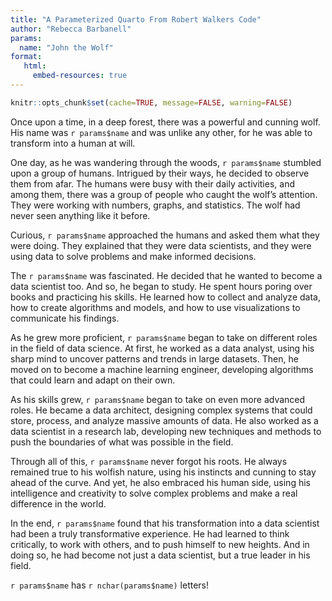 ---
title: "A Parameterized Quarto From Robert Walkers Code"
author: "Rebecca Barbanell"
params:
  name: "John the Wolf"
format: 
   html:
     embed-resources: true
---

```{r setup, include=FALSE}
knitr::opts_chunk$set(cache=TRUE, message=FALSE, warning=FALSE)
```



Once upon a time, in a deep forest, there was a powerful and cunning wolf. His name was `r params$name` and was unlike any other, for he was able to transform into a human at will.

One day, as he was wandering through the woods,  `r params$name` stumbled upon a group of humans. Intrigued by their ways, he decided to observe them from afar. The humans were busy with their daily activities, and among them, there was a group of people who caught the wolf's attention. They were working with numbers, graphs, and statistics. The wolf had never seen anything like it before.

Curious, `r params$name` approached the humans and asked them what they were doing. They explained that they were data scientists, and they were using data to solve problems and make informed decisions.

The `r params$name` was fascinated. He decided that he wanted to become a data scientist too. And so, he began to study. He spent hours poring over books and practicing his skills. He learned how to collect and analyze data, how to create algorithms and models, and how to use visualizations to communicate his findings.

As he grew more proficient, `r params$name` began to take on different roles in the field of data science. At first, he worked as a data analyst, using his sharp mind to uncover patterns and trends in large datasets. Then, he moved on to become a machine learning engineer, developing algorithms that could learn and adapt on their own.

As his skills grew,  `r params$name` began to take on even more advanced roles. He became a data architect, designing complex systems that could store, process, and analyze massive amounts of data. He also worked as a data scientist in a research lab, developing new techniques and methods to push the boundaries of what was possible in the field.

Through all of this, `r params$name` never forgot his roots. He always remained true to his wolfish nature, using his instincts and cunning to stay ahead of the curve. And yet, he also embraced his human side, using his intelligence and creativity to solve complex problems and make a real difference in the world.

In the end,  `r params$name` found that his transformation into a data scientist had been a truly transformative experience. He had learned to think critically, to work with others, and to push himself to new heights. And in doing so, he had become not just a data scientist, but a true leader in his field.

`r params$name` has  `r nchar(params$name)` letters!